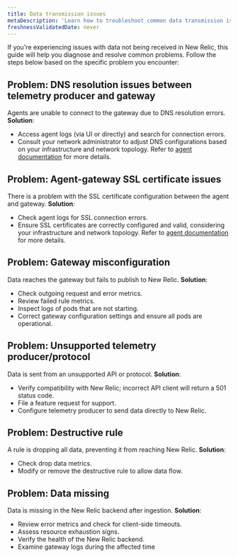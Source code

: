 ```yaml
---
title: Data transmission issues
metaDescription: 'Learn how to troubleshoot common data transmission issues with Pipeline Control gateway.'
freshnessValidatedDate: never
---
```


If you're experiencing issues with data not being received in New Relic, this guide will help you diagnose and resolve common problems. Follow the steps below based on the specific problem you encounter:

## Problem: DNS resolution issues between telemetry producer and gateway
Agents are unable to connect to the gateway due to DNS resolution errors.
**Solution**:
- Access agent logs (via UI or directly) and search for connection errors.
- Consult your network administrator to adjust DNS configurations based on your infrastructure and network topology. Refer to [agent documentation](/docs/apm/new-relic-apm/getting-started/introduction-apm/) for more details.

## Problem: Agent-gateway SSL certificate issues
There is a problem with the SSL certificate configuration between the agent and gateway.
**Solution**:
- Check agent logs for SSL connection errors.
- Ensure SSL certificates are correctly configured and valid, considering your infrastructure and network topology. Refer to [agent documentation](/docs/apm/new-relic-apm/getting-started/introduction-apm/) for more details.

## Problem: Gateway misconfiguration
Data reaches the gateway but fails to publish to New Relic.
**Solution**:
- Check outgoing request and error metrics.
- Review failed rule metrics.
- Inspect logs of pods that are not starting.
- Correct gateway configuration settings and ensure all pods are operational.

## Problem: Unsupported telemetry producer/protocol
Data is sent from an unsupported API or protocol.
**Solution**:
- Verify compatibility with New Relic; incorrect API client will return a 501 status code.
- File a feature request for support.
- Configure telemetry producer to send data directly to New Relic.

## Problem: Destructive rule
A rule is dropping all data, preventing it from reaching New Relic.
**Solution**:
- Check drop data metrics.
- Modify or remove the destructive rule to allow data flow.

## Problem: Data missing
Data is missing in the New Relic backend after ingestion.
**Solution**:
- Review error metrics and check for client-side timeouts.
- Assess resource exhaustion signs.
- Verify the health of the New Relic backend.
- Examine gateway logs during the affected time

